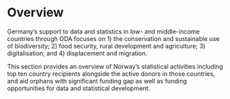 # Overview {-}

Germany’s support to data and statistics in low- and middle-income countries through ODA focuses on 1) the conservation and sustainable use of biodiversity; 2) food security, rural development and agriculture; 3) digitalisation; and 4) displacement and migration.

This section provides an overview of Norway’s statistical activities including top ten country recipients alongside the active donors in those countries, and aid orphans with significant funding gap as well as funding opportunities for data and statistical development. 
